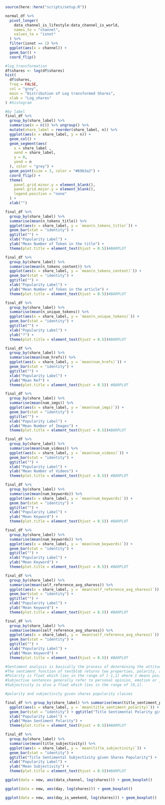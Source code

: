 
```r
source(here::here("scripts/setup.R"))
```

```r
normal_df %>%
  pivot_longer(
    data_channel_is_lifestyle:data_channel_is_world,
    names_to = "channel",
    values_to = "isnot"
  ) %>%
  filter(isnot == 1) %>%
  ggplot(aes(x = channel)) +
  geom_bar() +
  coord_flip()
```

```r
#log_transformation
df$shares <- log(df$shares)
hist(
  df$shares,
  freq = FALSE,
  col = "grey",
  main = "Distribution of Log transformed Shares",
  xlab = "Log_shares"
) #histogram
```

```r
#by label
final_df %>%
  group_by(share_label) %>%
  summarise(n = n()) %>% ungroup() %>% 
  mutate(share_label = reorder(share_label, n)) %>%
  ggplot(aes(x = share_label, y = n)) +
  geom_col() +
  geom_segment(aes(
    x = share_label ,
    xend = share_label,
    y = 0,
    yend = n
  ), color = "grey") +
  geom_point(size = 3, color = "#69b3a2") +
  coord_flip() +
  theme(
    panel.grid.minor.y = element_blank(),
    panel.grid.major.y = element_blank(),
    legend.position = "none"
  ) +
  xlab("")
```

```r
final_df %>%
  group_by(share_label) %>%
  summarise(mean(n_tokens_title)) %>%
  ggplot(aes(x = share_label, y = `mean(n_tokens_title)`)) +
  geom_bar(stat = "identity") +
  ggtitle("") +
  xlab("Popularity Label") +
  ylab("Mean Number of Token in the title") +
  theme(plot.title = element_text(hjust = 0.5))#BARPLOT 
```

```r
final_df %>%
  group_by(share_label) %>%
  summarise(mean(n_tokens_content)) %>%
  ggplot(aes(x = share_label, y = `mean(n_tokens_content)`)) +
  geom_bar(stat = "identity") +
  ggtitle("") +
  xlab("Popularity Label") +
  ylab("Mean Number of Token in the article") +
  theme(plot.title = element_text(hjust = 0.5))#BARPLOT 
```

```r
final_df %>%
  group_by(share_label) %>%
  summarise(mean(n_unique_tokens)) %>%
  ggplot(aes(x = share_label, y = `mean(n_unique_tokens)`)) +
  geom_bar(stat = "identity") +
  ggtitle("") +
  xlab("Popularity Label") +
  ylab("?") +
  theme(plot.title = element_text(hjust = 0.5))#BARPLOT 
```

```r
final_df %>%
  group_by(share_label) %>%
  summarise(mean(num_hrefs)) %>%
  ggplot(aes(x = share_label, y = `mean(num_hrefs)`)) +
  geom_bar(stat = "identity") +
  ggtitle("") +
  xlab("Popularity Label") +
  ylab("Mean Ref") +
  theme(plot.title = element_text(hjust = 0.5)) #BARPLOT 
```

```r
final_df %>%
  group_by(share_label) %>%
  summarise(mean(num_imgs)) %>%
  ggplot(aes(x = share_label, y = `mean(num_imgs)`)) +
  geom_bar(stat = "identity") +
  ggtitle("") +
  xlab("Popularity Label") +
  ylab("Mean Number of Images") +
  theme(plot.title = element_text(hjust = 0.5))#BARPLOT 
```

```r
final_df %>%
  group_by(share_label) %>%
  summarise(mean(num_videos)) %>%
  ggplot(aes(x = share_label, y = `mean(num_videos)`)) +
  geom_bar(stat = "identity") +
  ggtitle("") +
  xlab("Popularity Label") +
  ylab("Mean Number of Videos") +
  theme(plot.title = element_text(hjust = 0.5)) #BARPLOT 
```

```r
final_df %>%
  group_by(share_label) %>%
  summarise(mean(num_keywords)) %>%
  ggplot(aes(x = share_label, y = `mean(num_keywords)`)) +
  geom_bar(stat = "identity") +
  ggtitle("") +
  xlab("Popularity Label") +
  ylab("Mean Keyword") +
  theme(plot.title = element_text(hjust = 0.5)) #BARPLOT 
```

```r
final_df %>%
  group_by(share_label) %>%
  summarise(mean(num_keywords)) %>%
  ggplot(aes(x = share_label, y = `mean(num_keywords)`)) +
  geom_bar(stat = "identity") +
  ggtitle("") +
  xlab("Popularity Label") +
  ylab("Mean Keyword") +
  theme(plot.title = element_text(hjust = 0.5)) #BARPLOT 
```

```r
final_df %>%
  group_by(share_label) %>%
  summarise(mean(self_reference_avg_sharess)) %>%
  ggplot(aes(x = share_label, y = `mean(self_reference_avg_sharess)`)) +
  geom_bar(stat = "identity") +
  ggtitle("") +
  xlab("Popularity Label") +
  ylab("Mean Keyword") +
  theme(plot.title = element_text(hjust = 0.5)) #BARPLOT 
```

```r
final_df %>%
  group_by(share_label) %>%
  summarise(mean(self_reference_avg_sharess)) %>%
  ggplot(aes(x = share_label, y = `mean(self_reference_avg_sharess)`)) +
  geom_bar(stat = "identity") +
  ggtitle("") +
  xlab("Popularity Label") +
  ylab("Mean Keyword") +
  theme(plot.title = element_text(hjust = 0.5)) #BARPLOT 
```

```r
#Sentiment analysis is basically the process of determining the attitude or the emotion of the writer, i.e., whether it is positive or negative or neutral.
#The sentiment function of textblob returns two properties, polarity, and subjectivity.
#Polarity is float which lies in the range of [-1,1] where 1 means positive statement and -1 means a negative statement.
#Subjective sentences generally refer to personal opinion, emotion or judgment whereas objective refers to factual information.
#Subjectivity is also a float which lies in the range of [0,1].

#polarity and subjectivity given shares popularity classes

final_df %>% group_by(share_label) %>% summarise(mean(title_sentiment_polarity)) %>%
  ggplot(aes(x = share_label, y = `mean(title_sentiment_polarity)`)) +
  geom_bar(stat = "identity") + ggtitle("Title Sentimental Polarity given Shares Popularity") +
  xlab("Popularity Label") +
  ylab("Mean Sentiment Polarity") +
  theme(plot.title = element_text(hjust = 0.5))#BARPLOT 
```

```r
final_df %>%
  group_by(share_label) %>%
  summarise(mean(title_subjectivity)) %>%
  ggplot(aes(x = share_label, y = `mean(title_subjectivity)`)) +
  geom_bar(stat = "identity") +
  ggtitle("Title Sentimental Subjectivity given Shares Popularity") +
  xlab("Popularity Label") +
  ylab("Mean Subjectivity") +
  theme(plot.title = element_text(hjust = 0.5))#BARPLOT 
```

```r
ggplot(data = new, aes(data_channel, log(shares))) + geom_boxplot()
```

```r
ggplot(data = new, aes(day, log(shares))) + geom_boxplot()
```

```r
ggplot(data = new, aes(day_is_weekend, log(shares))) + geom_boxplot()
```
